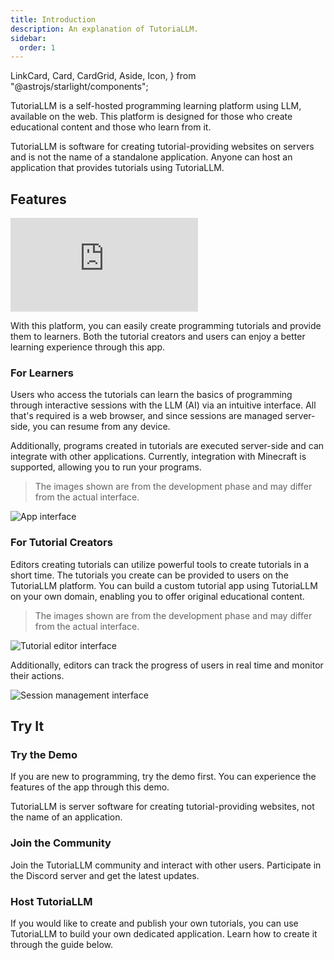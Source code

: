 ```yaml
---
title: Introduction
description: An explanation of TutoriaLLM.
sidebar:
  order: 1
---
```


  LinkCard,
  Card,
  CardGrid,
  Aside,
  Icon,
} from "@astrojs/starlight/components";

TutoriaLLM is a self-hosted programming learning platform using LLM, available on the web. This platform is designed for those who create educational content and those who learn from it.

<Aside type="caution" title="Caution">
  TutoriaLLM is software for creating tutorial-providing websites on servers and
  is not the name of a standalone application. Anyone can host an application
  that provides tutorials using TutoriaLLM.
</Aside>

## Features

<iframe
  class="iframe-video"
  src="https://www.youtube.com/embed/zVqjqdK0cPQ?si=DrO7nj0r4YHptH-A"
  title="YouTube video player"
  frameborder="0"
  allow="accelerometer; autoplay; clipboard-write; encrypted-media; gyroscope; picture-in-picture; web-share"
  referrerpolicy="strict-origin-when-cross-origin"
  allowfullscreen
></iframe>

With this platform, you can easily create programming tutorials and provide them to learners. Both the tutorial creators and users can enjoy a better learning experience through this app.

### For Learners

Users who access the tutorials can learn the basics of programming through interactive sessions with the LLM (AI) via an intuitive interface. All that's required is a web browser, and since sessions are managed server-side, you can resume from any device.

Additionally, programs created in tutorials are executed server-side and can integrate with other applications. Currently, integration with Minecraft is supported, allowing you to run your programs.

> The images shown are from the development phase and may differ from the actual interface.

![App interface](../../../media/images/app.png)

### For Tutorial Creators

Editors creating tutorials can utilize powerful tools to create tutorials in a short time. The tutorials you create can be provided to users on the TutoriaLLM platform.
You can build a custom tutorial app using TutoriaLLM on your own domain, enabling you to offer original educational content.

> The images shown are from the development phase and may differ from the actual interface.

![Tutorial editor interface](../../../media/images/tutorialEditor.png)

Additionally, editors can track the progress of users in real time and monitor their actions.

![Session management interface](../../../media/images/sessionManager.png)

## Try It

### Try the Demo

If you are new to programming, try the demo first. You can experience the features of the app through this demo.

<LinkCard
  title="Try the Demo"
  description="Experience the TutoriaLLM demo."
  href="https://demo.tutoriaLLM.com"
/>

<Aside type="caution" title="Caution">
  TutoriaLLM is server software for creating tutorial-providing websites, not
  the name of an application.
</Aside>

### Join the Community

Join the TutoriaLLM community and interact with other users. Participate in the Discord server and get the latest updates.

<LinkCard
  title="Discord Server"
  description="Join the TutoriaLLM community."
  href="https://discord.gg/VYWr3QDht2"
/>

### Host TutoriaLLM

If you would like to create and publish your own tutorials, you can use TutoriaLLM to build your own dedicated application. Learn how to create it through the guide below.

<LinkCard
  title="Development - Quick Start"
  description="Learn how to create an application using TutoriaLLM."
  href="/en/developer/host"
/>
